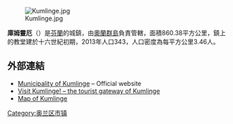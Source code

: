 [[Image:Kumlinge.jpg|thumb]]

'''庫姆靈厄'''（{{lang-sv|Kumlinge}}）是[[芬蘭|芬蘭]]的城鎮，由[[奧蘭群島|奧蘭群島]]負責管轄，面積860.38平方公里，鎮上的教堂建於十六世紀初期，2013年人口343，人口密度為每平方公里3.46人。

== 外部連結 ==
* [http://www.kumlinge.ax/ Municipality of Kumlinge] {{Wayback|url=http://www.kumlinge.ax/ |date=20210118080845 }} – Official website
* [https://web.archive.org/web/20170621000849/http://kumlinge.info/ Visit Kumlinge! – the tourist gateway of Kumlinge]
* [https://web.archive.org/web/20120205014155/http://map3.navici.com/NTP.bHZtIDMxNDU0NDcuODk0MDIgNjcwNjczNS41NTY3OCA4NjAgNTc0IDQgYmtnZCAzNTM0NzkwIDY5NzcyMjAgbW92ZXRvIHsgIkt1b3BpbyIgbGFiZWwgeyB9IHdhbGsgbGVnIHsgMCAwIH0gd2FsayBsZWcgeyAtMTEyIC01MyAtNDggMzA1IDk2IC05MSAwIDAgfSB3YWxrIGxlZyAiS3VvcGlvIiBsYWJlbCB9IHJvdXRlLmRyYXcgc2hpcG91dA==.TAHqGqNFE9Sbzuwh-MoXzA29J9A=.png Map of Kumlinge]

{{奧蘭行政區劃}}
{{Authority control}}
{{Finland-geo-stub}}

[[Category:奥兰区市镇|Category:奥兰区市镇]]